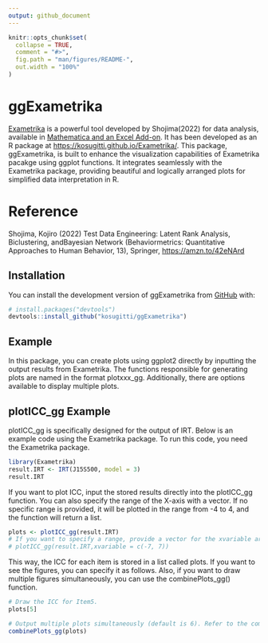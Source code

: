 ```yaml
---
output: github_document
---
```


<!-- README.md is generated from README.Rmd. Please edit that file -->

```r
knitr::opts_chunk$set(
  collapse = TRUE,
  comment = "#>",
  fig.path = "man/figures/README-",
  out.width = "100%"
)
```

# ggExametrika

<!-- badges: start -->
<!-- badges: end -->

[Exametrika](http://shojima.starfree.jp/exmk/index.htm) is a powerful tool developed by Shojima(2022) for data analysis, 
available in [Mathematica and an Excel Add-on](http://shojima.starfree.jp/tde/index.htm). 
It has been developed as an R package at
[https://kosugitti.github.io/Exametrika/](https://kosugitti.github.io/Exametrika/).
This package, ggExametrika, is built to enhance the visualization capabilities of 
Exametrika pacakge using ggplot functions. 
It integrates seamlessly with the Exametrika package, providing beautiful and 
logically arranged plots for simplified data interpretation in R.

# Reference

Shojima, Kojiro (2022) Test Data Engineering: Latent Rank Analysis, Biclustering, andBayesian Network (Behaviormetrics: Quantitative Approaches to Human Behavior, 13), 
Springer, [https://amzn.to/42eNArd](https://amzn.to/42eNArd)


## Installation

You can install the development version of ggExametrika from [GitHub](https://github.com/) with:

``` r
# install.packages("devtools")
devtools::install_github("kosugitti/ggExametrika")
```

## Example

In this package, you can create plots using ggplot2 directly by inputting the output results from Exametrika. The functions responsible for generating plots are named in the format plotxxx_gg. Additionally, there are options available to display multiple plots.

## plotICC_gg Example

plotICC_gg is specifically designed for the output of IRT. Below is an example code using the Exametrika package.
To run this code, you need the Exametrika package.

```r
library(Exametrika)
result.IRT <- IRT(J15S500, model = 3)
result.IRT
```

If you want to plot ICC, input the stored results directly into the plotICC_gg function. You can also specify the range of the X-axis with a vector. If no specific range is provided, it will be plotted in the range from -4 to 4, and the function will return a list.

```r
plots <- plotICC_gg(result.IRT) 
# If you want to specify a range, provide a vector for the xvariable argument.
# plotICC_gg(result.IRT,xvariable = c(-7, 7))
```

This way, the ICC for each item is stored in a list called plots. If you want to see the figures, you can specify it as follows. Also, if you want to draw multiple figures simultaneously, you can use the combinePlots_gg() function.

```r
# Draw the ICC for Item5.
plots[5]

# Output multiple plots simultaneously (default is 6). Refer to the combinePlots_gg() documentation for specifying the figures.
combinePlots_gg(plots)
```

